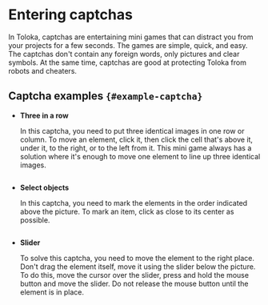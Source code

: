# Entering captchas

In Toloka, captchas are entertaining mini games that can distract you from your projects for a few seconds. The games are simple, quick, and easy. The captchas don't contain any foreign words, only pictures and clear symbols. At the same time, captchas are good at protecting Toloka from robots and cheaters.
## Captcha examples `{#example-captcha}`

- **Three in a row**

    In this captcha, you need to put three identical images in one row or column. To move an element, click it, then click the cell that's above it, under it, to the right, or to the left from it. This mini game always has a solution where it's enough to move one element to line up three identical images.

    <Image width="700px" withBackground imageId="1676448971639" alt="" />

- **Select objects**

    In this captcha, you need to mark the elements in the order indicated above the picture. To mark an item, click as close to its center as possible.

    <Image width="400px" withBackground imageId="1676448975964" alt="" />

- **Slider**

    To solve this captcha, you need to move the element to the right place. Don't drag the element itself, move it using the slider below the picture. To do this, move the cursor over the slider, press and hold the mouse button and move the slider. Do not release the mouse button until the element is in place.

    <Image width="700px" withBackground imageId="1676449002530" alt="" />